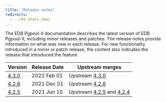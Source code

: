 ```yaml
---
title: "Release notes"
redirects:
  - ../01_whats_new/
---
```


The EDB Pgpool-II documentation describes the latest version of EDB Pgpool-II, including minor releases and patches. The release notes provide information on what was new in each release. For new functionality introduced in a minor or patch release, the content also indicates the release that introduced the feature.

| Version                   | Release Date | Upstream merges                                                                                                                                                                                                                  | 
| ------------------------- | ------------ | -------------------------------------------------------------------------------------------------------------------------------------------------------------------------------------------------------------------------------- | 
| [4.3.0](08_430_rel_notes) | 2022 Feb 01  | Upstream [4.3.0](https://www.pgpool.net/docs/43/en/html/release-4-3-0.html#bug-fixes)             |                                                                                                                              |
| [4.2.6](09_426_rel_notes) | 2021 Dec 01  | Upstream [4.2.6](https://www.pgpool.net/docs/42/en/html/release-4-2-6.html#bug-fixes)                                                                                                                                            |
| [4.2.5](10_425_rel_notes) | 2021 Jun 10  | Upstream [4.2.5](https://www.pgpool.net/docs/42/en/html/release-4-2-5.html) and [4.2.4](https://www.pgpool.net/docs/42/en/html/release-4-2-4.html)                                                                               |